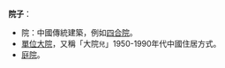 '''院子'''：
*院：中國傳統建築，例如[[四合院|四合院]]。
*[[單位大院|單位大院]]，又稱「大院<small>兒</small>」1950-1990年代中國住居方式。
*[[庭院|庭院]]。
{{disambig}}